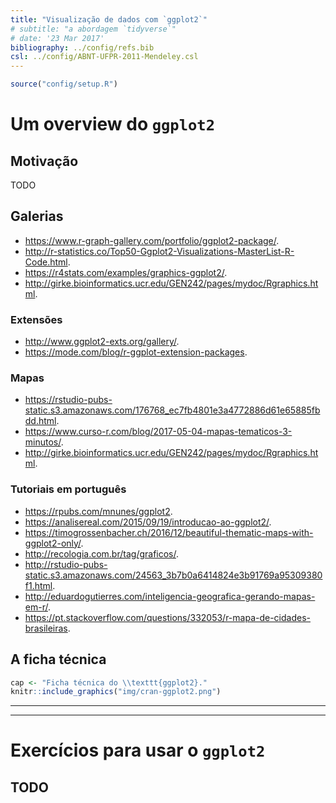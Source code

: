 ```yaml
---
title: "Visualização de dados com `ggplot2`"
# subtitle: "a abordagem `tidyverse`"
# date: '23 Mar 2017'
bibliography: ../config/refs.bib
csl: ../config/ABNT-UFPR-2011-Mendeley.csl
---
```


```r
source("config/setup.R")
```

# Um overview do `ggplot2`

## Motivação

TODO

## Galerias

  * <https://www.r-graph-gallery.com/portfolio/ggplot2-package/>.
  * <http://r-statistics.co/Top50-Ggplot2-Visualizations-MasterList-R-Code.html>.
  * <https://r4stats.com/examples/graphics-ggplot2/>.
  * <http://girke.bioinformatics.ucr.edu/GEN242/pages/mydoc/Rgraphics.html>.
  
### Extensões

  * <http://www.ggplot2-exts.org/gallery/>.
  * <https://mode.com/blog/r-ggplot-extension-packages>.

### Mapas

  * <https://rstudio-pubs-static.s3.amazonaws.com/176768_ec7fb4801e3a4772886d61e65885fbdd.html>.
  * <https://www.curso-r.com/blog/2017-05-04-mapas-tematicos-3-minutos/>.
  * <http://girke.bioinformatics.ucr.edu/GEN242/pages/mydoc/Rgraphics.html>.
  
### Tutoriais em português

  * <https://rpubs.com/mnunes/ggplot2>.
  * <https://analisereal.com/2015/09/19/introducao-ao-ggplot2/>.
  * <https://timogrossenbacher.ch/2016/12/beautiful-thematic-maps-with-ggplot2-only/>.
  * <http://recologia.com.br/tag/graficos/>.
  * <http://rstudio-pubs-static.s3.amazonaws.com/24563_3b7b0a6414824e3b91769a95309380f1.html>.
  * <http://eduardogutierres.com/inteligencia-geografica-gerando-mapas-em-r/>.
  * <https://pt.stackoverflow.com/questions/332053/r-mapa-de-cidades-brasileiras>.

## A ficha técnica

```r
cap <- "Ficha técnica do \\texttt{ggplot2}."
knitr::include_graphics("img/cran-ggplot2.png")
```

---

\vspace{-1.5em}
\begin{figure}
\includegraphics[page=1, width=11cm]{img/data-visualization.pdf}
\caption{Cartão de referência dos recursos do \texttt{ggplot2}.}
\end{figure}

---

\vspace{-1.5em}
\begin{figure}
\includegraphics[page=2, width=11cm]{img/data-visualization.pdf}
\caption{Cartão de referência dos recursos do \texttt{ggplot2}.}
\end{figure}

# Exercícios para usar o `ggplot2`

## TODO

<!-- ## Referências -->
